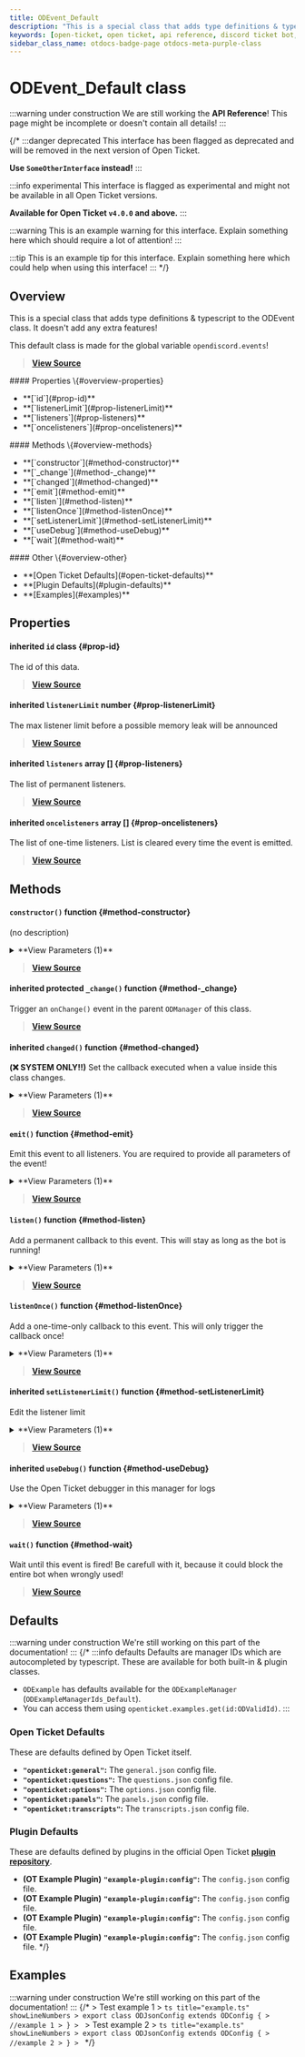 ```yaml
---
title: ODEvent_Default
description: "This is a special class that adds type definitions & typescript to the ODEvent class. It doesn't add any extra features!"
keywords: [open-ticket, open ticket, api reference, discord ticket bot, class]
sidebar_class_name: otdocs-badge-page otdocs-meta-purple-class
---
```

<head>
    <link rel="apple-touch-icon" href="/img/logo_vertical.png"/>
</head>

# ODEvent_Default <M color="purple">class</M>

:::warning under construction
We are still working the **API Reference**! This page might be incomplete or doesn't contain all details!
:::

{/*
:::danger deprecated
This interface has been flagged as deprecated and will be removed in the next version of Open Ticket.

**Use `SomeOtherInterface` instead!**
:::

:::info experimental
This interface is flagged as experimental and might not be available in all Open Ticket versions.

**Available for Open Ticket `v4.0.0` and above.**
:::

:::warning
This is an example warning for this interface. Explain something here which should require a lot of attention!
:::

:::tip
This is an example tip for this interface. Explain something here which could help when using this interface!
:::
*/}

## Overview
This is a special class that adds type definitions & typescript to the ODEvent class.
It doesn't add any extra features!

This default class is made for the global variable `opendiscord.events`!

> [**View Source**](https://otgithub.dj-dj.be/tree/main/src/core/api/defaults/event.ts#L355)

<FlexHorizontal>
<div style={{width:"30%"}}>
    #### Properties \{#overview-properties}
    <ul>
        <li>**[`id`](#prop-id)**</li>
        <li>**[`listenerLimit`](#prop-listenerLimit)**</li>
        <li>**[`listeners`](#prop-listeners)**</li>
        <li>**[`oncelisteners`](#prop-oncelisteners)**</li>
    </ul>
</div>
<div style={{width:"30%"}}>
    #### Methods \{#overview-methods}
    <ul>
        <li>**[`constructor`](#method-constructor)**</li>
        <li>**[`_change`](#method-_change)**</li>
        <li>**[`changed`](#method-changed)**</li>
        <li>**[`emit`](#method-emit)**</li>
        <li>**[`listen`](#method-listen)**</li>
        <li>**[`listenOnce`](#method-listenOnce)**</li>
        <li>**[`setListenerLimit`](#method-setListenerLimit)**</li>
        <li>**[`useDebug`](#method-useDebug)**</li>
        <li>**[`wait`](#method-wait)**</li>
    </ul>
</div>
<div style={{width:"30%"}}>
    #### Other \{#overview-other}
    <ul>
        <li>**[Open Ticket Defaults](#open-ticket-defaults)**</li>
        <li>**[Plugin Defaults](#plugin-defaults)**</li>
        <li>**[Examples](#examples)**</li>
    </ul>
</div>
</FlexHorizontal>

## Properties
<Divider></Divider>
#### <C color="purple">inherited</C> `id` <M color="purple">class</M> <ApiBlock><ApiUrl url="class:ODId" label="api.ODId"/></ApiBlock> \{#prop-id}
The id of this data.

> [**View Source**](https://otgithub.dj-dj.be/tree/main/src/core/api/modules/base.ts#L172)

<Divider></Divider>
#### <C color="green">inherited</C> `listenerLimit` <M color="green">number</M> <ApiBlock><ApiUrl url="js:number" label="number"/></ApiBlock> \{#prop-listenerLimit}
The max listener limit before a possible memory leak will be announced

> [**View Source**](https://otgithub.dj-dj.be/tree/main/src/core/api/modules/event.ts#L21)

<Divider></Divider>
#### <C color="pink">inherited</C> `listeners` <M color="pink">array</M> <ApiBlock><ApiUrl url="js:function" label="Function"/>[]</ApiBlock> \{#prop-listeners}
The list of permanent listeners.

> [**View Source**](https://otgithub.dj-dj.be/tree/main/src/core/api/modules/event.ts#L17)

<Divider></Divider>
#### <C color="pink">inherited</C> `oncelisteners` <M color="pink">array</M> <ApiBlock><ApiUrl url="js:function" label="Function"/>[]</ApiBlock> \{#prop-oncelisteners}
The list of one-time listeners. List is cleared every time the event is emitted.

> [**View Source**](https://otgithub.dj-dj.be/tree/main/src/core/api/modules/event.ts#L19)

<Divider></Divider>

## Methods
<Divider></Divider>
#### `constructor()` <M color="orange">function</M> <ApiBlock><ApiUrl url="class:ODEvent_Default" label="api.ODEvent_Default"/></ApiBlock> \{#method-constructor}
(no description)

<details>
<summary>**View Parameters (1)**</summary>
- **`id`:** <M color="brown">type</M> <ApiBlock><ApiUrl url="type:ODValidId" label="api.ODValidId"/></ApiBlock> - Parameter Description Lorem Ipsum.
</details>

> [**View Source**](https://otgithub.dj-dj.be/tree/main/src/core/api/modules/base.ts#L174)

<Divider></Divider>
#### <C color="orange">inherited</C> <C color="orange">protected</C> `_change()` <M color="orange">function</M> <ApiBlock><ApiUrl url="js:void" label="void"/></ApiBlock> \{#method-_change}
Trigger an `onChange()` event in the parent `ODManager` of this class.



> [**View Source**](https://otgithub.dj-dj.be/tree/main/src/core/api/modules/base.ts#L108)

<Divider></Divider>
#### <C color="orange">inherited</C> `changed()` <M color="orange">function</M> <ApiBlock><ApiUrl url="js:void" label="void"/></ApiBlock> \{#method-changed}
**(❌ SYSTEM ONLY!!)** Set the callback executed when a value inside this class changes.

<details>
<summary>**View Parameters (1)**</summary>
- **`callback`:** <M color="brown">type</M> <ApiBlock><ApiUrl url="js:null" label="null"/>|(() => <ApiUrl url="js:void" label="void"/>)</ApiBlock> - Parameter Description Lorem Ipsum.
</details>

> [**View Source**](https://otgithub.dj-dj.be/tree/main/src/core/api/modules/base.ts#L119)

<Divider></Divider>
#### `emit()` <M color="orange">function</M> <ApiBlock><ApiUrl url="js:promise" label="Promise"/></ApiBlock> \{#method-emit}
Emit this event to all listeners. You are required to provide all parameters of the event!

<details>
<summary>**View Parameters (1)**</summary>
- **`params`:** <M color="brown">type</M> <ApiBlock>Parameters</ApiBlock> - Parameter Description Lorem Ipsum.
</details>

> [**View Source**](https://otgithub.dj-dj.be/tree/main/src/core/api/defaults/event.ts#L366)

<Divider></Divider>
#### `listen()` <M color="orange">function</M> <ApiBlock><ApiUrl url="js:void" label="void"/></ApiBlock> \{#method-listen}
Add a permanent callback to this event. This will stay as long as the bot is running!

<details>
<summary>**View Parameters (1)**</summary>
- **`callback`:** <M color="brown">type</M> <ApiBlock>Callback</ApiBlock> - Parameter Description Lorem Ipsum.
</details>

> [**View Source**](https://otgithub.dj-dj.be/tree/main/src/core/api/defaults/event.ts#L356)

<Divider></Divider>
#### `listenOnce()` <M color="orange">function</M> <ApiBlock><ApiUrl url="js:void" label="void"/></ApiBlock> \{#method-listenOnce}
Add a one-time-only callback to this event. This will only trigger the callback once!

<details>
<summary>**View Parameters (1)**</summary>
- **`callback`:** <M color="brown">type</M> <ApiBlock>Callback</ApiBlock> - Parameter Description Lorem Ipsum.
</details>

> [**View Source**](https://otgithub.dj-dj.be/tree/main/src/core/api/defaults/event.ts#L359)

<Divider></Divider>
#### <C color="orange">inherited</C> `setListenerLimit()` <M color="orange">function</M> <ApiBlock><ApiUrl url="js:void" label="void"/></ApiBlock> \{#method-setListenerLimit}
Edit the listener limit

<details>
<summary>**View Parameters (1)**</summary>
- **`limit`:** <M color="green">number</M> <ApiBlock><ApiUrl url="js:number" label="number"/></ApiBlock> - Parameter Description Lorem Ipsum.
</details>

> [**View Source**](https://otgithub.dj-dj.be/tree/main/src/core/api/modules/event.ts#L37)

<Divider></Divider>
#### <C color="orange">inherited</C> `useDebug()` <M color="orange">function</M> <ApiBlock><ApiUrl url="js:void" label="void"/></ApiBlock> \{#method-useDebug}
Use the Open Ticket debugger in this manager for logs

<details>
<summary>**View Parameters (1)**</summary>
- **`debug`:** <M color="brown">type</M> <ApiBlock><ApiUrl url="js:null" label="null"/>|<ApiUrl url="class:ODDebugger" label="api.ODDebugger"/></ApiBlock> - Parameter Description Lorem Ipsum.
</details>

> [**View Source**](https://otgithub.dj-dj.be/tree/main/src/core/api/modules/event.ts#L24)

<Divider></Divider>
#### `wait()` <M color="orange">function</M> <ApiBlock><ApiUrl url="js:promise" label="Promise"/></ApiBlock> \{#method-wait}
Wait until this event is fired! Be carefull with it, because it could block the entire bot when wrongly used!



> [**View Source**](https://otgithub.dj-dj.be/tree/main/src/core/api/defaults/event.ts#L362)

<Divider></Divider>

## Defaults
:::warning under construction
We're still working on this part of the documentation!
:::
{/*
:::info defaults
Defaults are manager IDs which are autocompleted by typescript. These are available for both built-in & plugin classes.
- `ODExample` has defaults available for the `ODExampleManager` (`ODExampleManagerIds_Default`).
- You can access them using `openticket.examples.get(id:ODValidId)`.
:::

### Open Ticket Defaults
These are defaults defined by Open Ticket itself.
- **`"openticket:general"`:** The `general.json` config file.
- **`"openticket:questions"`:** The `questions.json` config file.
- **`"openticket:options"`:** The `options.json` config file.
- **`"openticket:panels"`:** The `panels.json` config file.
- **`"openticket:transcripts"`:** The `transcripts.json` config file.

### Plugin Defaults
These are defaults defined by plugins in the official Open Ticket [**plugin repository**](https://odplugins.dj-dj.be/tree/main/open-ticket).
- <C color="blue">**(OT Example Plugin)**</C> **`"example-plugin:config"`:** The `config.json` config file.
- <C color="blue">**(OT Example Plugin)**</C> **`"example-plugin:config"`:** The `config.json` config file.
- <C color="blue">**(OT Example Plugin)**</C> **`"example-plugin:config"`:** The `config.json` config file.
- <C color="blue">**(OT Example Plugin)**</C> **`"example-plugin:config"`:** The `config.json` config file.
*/}

## Examples
:::warning under construction
We're still working on this part of the documentation!
:::
{/*
<Tabs>
    <TabItem value="First Example">
    > Test example 1
    > ```ts title="example.ts" showLineNumbers
    > export class ODJsonConfig extends ODConfig {
    >     //example 1
    > }
    > ```
    </TabItem>
    <TabItem value="Second Example">
    > Test example 2
    > ```ts title="example.ts" showLineNumbers
    > export class ODJsonConfig extends ODConfig {
    >     //example 2
    > }
    > ```
    </TabItem>
</Tabs>
*/}
